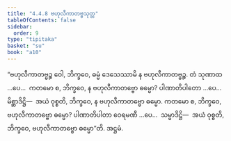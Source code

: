 ```yaml
---
title: "4.4.8 ဗဟုလီကာတဗ္ဗသုတ္တ"
tableOfContents: false
sidebar:
  order: 9
type: "tipitaka"
basket: "su"
book: "a10"
---
```



<DynamicBreadcrumb />

<Division number="196" book="a10">

<Paragraph number="1376" book="a10">
“ဗဟုလီကာတဗ္ဗဉ္စ ဝေါ, ဘိက္ခဝေ, ဓမ္မံ ဒေသေဿာမိ န ဗဟုလီကာတဗ္ဗဉ္စ. တံ သုဏာထ …ပေ…  ကတမော စ, ဘိက္ခဝေ, န ဗဟုလီကာတဗ္ဗော ဓမ္မော? ပါဏာတိပါတော …ပေ…  မိစ္ဆာဒိဋ္ဌိ—  အယံ ဝုစ္စတိ, ဘိက္ခဝေ, န ဗဟုလီကာတဗ္ဗော ဓမ္မော.
</Paragraph>

<Paragraph number="1377" book="a10">
ကတမော စ, ဘိက္ခဝေ, ဗဟုလီကာတဗ္ဗော ဓမ္မော? ပါဏာတိပါတာ ဝေရမဏီ …ပေ…  သမ္မာဒိဋ္ဌိ—  အယံ ဝုစ္စတိ, ဘိက္ခဝေ, ဗဟုလီကာတဗ္ဗော ဓမ္မော”တိ.

</Paragraph>
</Division>

<Paragraph number="1378" type="center" book="a10">
အဋ္ဌမံ.
</Paragraph>